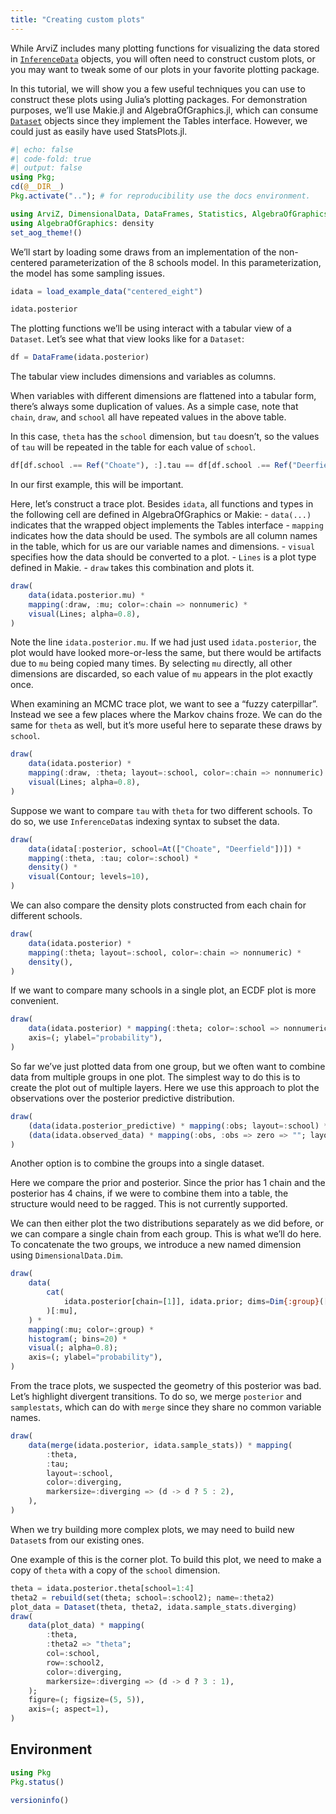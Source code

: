 ```yaml
---
title: "Creating custom plots"
---
```


While ArviZ includes many plotting functions for visualizing the data stored in [`InferenceData`](@ref) objects, you will often need to construct custom plots, or you may want to tweak some of our plots in your favorite plotting package.

In this tutorial, we will show you a few useful techniques you can use to construct these plots using Julia's plotting packages.
For demonstration purposes, we'll use Makie.jl and AlgebraOfGraphics.jl, which can consume [`Dataset`](@ref) objects since they implement the Tables interface.
However, we could just as easily have used StatsPlots.jl.

```julia
#| echo: false
#| code-fold: true
#| output: false
using Pkg;
cd(@__DIR__)
Pkg.activate(".."); # for reproducibility use the docs environment.
```

```julia
using ArviZ, DimensionalData, DataFrames, Statistics, AlgebraOfGraphics, CairoMakie
using AlgebraOfGraphics: density
set_aog_theme!()
```

We'll start by loading some draws from an implementation of the non-centered parameterization of the 8 schools model.
In this parameterization, the model has some sampling issues.

```julia
idata = load_example_data("centered_eight")
```

```julia
idata.posterior
```

The plotting functions we'll be using interact with a tabular view of a `Dataset`.
Let's see what that view looks like for a `Dataset`:

```julia
df = DataFrame(idata.posterior)
```

The tabular view includes dimensions and variables as columns.

When variables with different dimensions are flattened into a tabular form, there's always some duplication of values.
As a simple case, note that `chain`, `draw`, and `school` all have repeated values in the above table.

In this case, `theta` has the `school` dimension, but `tau` doesn't, so the values of `tau` will be repeated in the table for each value of `school`.

```julia
df[df.school .== Ref("Choate"), :].tau == df[df.school .== Ref("Deerfield"), :].tau
```

In our first example, this will be important.

Here, let's construct a trace plot.
Besides `idata`, all functions and types in the following cell are defined in AlgebraOfGraphics or Makie:
- `data(...)` indicates that the wrapped object implements the Tables interface
- `mapping` indicates how the data should be used. The symbols are all column names in the table, which for us are our variable names and dimensions.
- `visual` specifies how the data should be converted to a plot.
- `Lines` is a plot type defined in Makie.
- `draw` takes this combination and plots it.

```julia
draw(
    data(idata.posterior.mu) *
    mapping(:draw, :mu; color=:chain => nonnumeric) *
    visual(Lines; alpha=0.8),
)
```

Note the line `idata.posterior.mu`.
If we had just used `idata.posterior`, the plot would have looked more-or-less the same, but there would be artifacts due to `mu` being copied many times.
By selecting `mu` directly, all other dimensions are discarded, so each value of `mu` appears in the plot exactly once.

When examining an MCMC trace plot, we want to see a "fuzzy caterpillar".
Instead we see a few places where the Markov chains froze.
We can do the same for `theta` as well, but it's more useful here to separate these draws by `school`.

```julia
draw(
    data(idata.posterior) *
    mapping(:draw, :theta; layout=:school, color=:chain => nonnumeric) *
    visual(Lines; alpha=0.8),
)
```

Suppose we want to compare `tau` with `theta` for two different schools.
To do so, we use `InferenceData`s indexing syntax to subset the data.

```julia
draw(
    data(idata[:posterior, school=At(["Choate", "Deerfield"])]) *
    mapping(:theta, :tau; color=:school) *
    density() *
    visual(Contour; levels=10),
)
```

We can also compare the density plots constructed from each chain for different schools.

```julia
draw(
    data(idata.posterior) *
    mapping(:theta; layout=:school, color=:chain => nonnumeric) *
    density(),
)
```

If we want to compare many schools in a single plot, an ECDF plot is more convenient.

```julia
draw(
    data(idata.posterior) * mapping(:theta; color=:school => nonnumeric) * visual(ECDFPlot);
    axis=(; ylabel="probability"),
)
```

So far we've just plotted data from one group, but we often want to combine data from multiple groups in one plot.
The simplest way to do this is to create the plot out of multiple layers.
Here we use this approach to plot the observations over the posterior predictive distribution.

```julia
draw(
    (data(idata.posterior_predictive) * mapping(:obs; layout=:school) * density()) +
    (data(idata.observed_data) * mapping(:obs, :obs => zero => ""; layout=:school)),
)
```

Another option is to combine the groups into a single dataset.

Here we compare the prior and posterior.
Since the prior has 1 chain and the posterior has 4 chains, if we were to combine them into a table, the structure would need to be ragged.
This is not currently supported.

We can then either plot the two distributions separately as we did before, or we can compare a single chain from each group.
This is what we'll do here.
To concatenate the two groups, we introduce a new named dimension using `DimensionalData.Dim`.

```julia
draw(
    data(
        cat(
            idata.posterior[chain=[1]], idata.prior; dims=Dim{:group}([:posterior, :prior])
        )[:mu],
    ) *
    mapping(:mu; color=:group) *
    histogram(; bins=20) *
    visual(; alpha=0.8);
    axis=(; ylabel="probability"),
)
```

From the trace plots, we suspected the geometry of this posterior was bad.
Let's highlight divergent transitions.
To do so, we merge `posterior` and `samplestats`, which can do with `merge` since they share no common variable names.

```julia
draw(
    data(merge(idata.posterior, idata.sample_stats)) * mapping(
        :theta,
        :tau;
        layout=:school,
        color=:diverging,
        markersize=:diverging => (d -> d ? 5 : 2),
    ),
)
```

When we try building more complex plots, we may need to build new `Dataset`s from our existing ones.

One example of this is the corner plot.
To build this plot, we need to make a copy of `theta` with a copy of the `school` dimension.

```julia
theta = idata.posterior.theta[school=1:4]
theta2 = rebuild(set(theta; school=:school2); name=:theta2)
plot_data = Dataset(theta, theta2, idata.sample_stats.diverging)
draw(
    data(plot_data) * mapping(
        :theta,
        :theta2 => "theta";
        col=:school,
        row=:school2,
        color=:diverging,
        markersize=:diverging => (d -> d ? 3 : 1),
    );
    figure=(; figsize=(5, 5)),
    axis=(; aspect=1),
)
```

## Environment

```julia
using Pkg
Pkg.status()
```

```julia
versioninfo()
```
